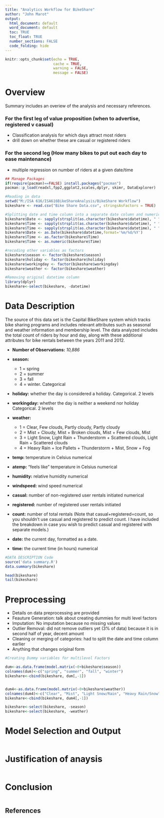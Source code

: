 ```yaml
---
title: "Analytics Workflow for BikeShare"
author: "John Marot"
output:
  html_document: default
  word_document: default
  toc: TRUE
  toc_float: TRUE
  number_sections: FALSE
  code_folding: hide
---
```

```r
knitr::opts_chunk$set(echo = TRUE,
                      cache = TRUE, 
                      warning = FALSE,
                      message = FALSE)
```

# Overview

Summary includes an overiew of the analysis and necessary references.

### For the first leg of value proposition (when to advertise, registered v casual)
* Classification analysis for which days attract most riders
* drill down on whether these are casual or registered riders

### For the second leg (How many bikes to put out each day to ease maintenance)
* multiple regression on number of riders at a given date/time

```r
## Manage Packages
if(require(pacman)==FALSE) install.packages("pacman")
pacman::p_load(readxl,fpp2,ggplot2,scales,dplyr, skimr, DataExplorer)
```

```r
#Reading in data
setwd("M:/ISA 616/ISA616BikeShareAnalysis/BikeShare Workflow")
bikeshare <- read.csv("Bike Share Data.csv", stringsAsFactors = TRUE)

#Splitting date and time column into a separate date column and numeric time column
bikeshare$Date <- sapply(strsplit(as.character(bikeshare$datetime), " "), "[", 1)
bikeshare$Time <- sapply(strsplit(as.character(bikeshare$datetime), " "), "[", 2)
bikeshare$Time <- sapply(strsplit(as.character(bikeshare$datetime), " "), "[", 2)
bikeshare$Date <- as.Date(bikeshare$datetime,format='%m/%d/%Y')
bikeshare$Time <- as.factor(bikeshare$Time)
bikeshare$Time <- as.numeric(bikeshare$Time)

#recoding other variables as factors 
bikeshare$season <- factor(bikeshare$season)
bikeshare$holiday <- factor(bikeshare$holiday)
bikeshare$workingday <- factor(bikeshare$workingday)
bikeshare$weather <- factor(bikeshare$weather)

#Removing original datetime column
library(dplyr)
bikeshare<-select(bikeshare, -datetime)
```

# Data Description

The source of this data set is the Capital BikeShare system which tracks bike sharing programs and includes relevant attributes such as seasonal and weather information and membership level. The data analyzed includes the total count of riders by hour and day, along with these additional attributes for bike rentals between the years 2011 and 2012.

* **Number of Observations:** _10,886_

*	**season:**
    + 1 = spring 
    + 2 = summer 
    + 3 = fall
    + 4 = winter. Categorical
*	**holiday:** whether the day is considered a holiday. Categorical. 2 levels
*	**workingday:** whether the day is neither a weekend nor holiday Categorical. 2 levels
*	**weather:** 
    + 1 = Clear, Few clouds, Partly cloudy, Partly cloudy 
    + 2 = Mist + Cloudy, Mist + Broken clouds, Mist + Few clouds, Mist 
    + 3 = Light Snow, Light Rain + Thunderstorm + Scattered clouds, Light Rain + Scattered clouds
    + 4 = Heavy Rain + Ice Pallets + Thunderstorm + Mist, Snow + Fog 

*	**temp:** temperature in Celsius numerical
*	**atemp:** "feels like" temperature in Celsius numerical
*	**humidity:** relative humidity numerical
*	**windspeed:** wind speed numerical
*	**casual:** number of non-registered user rentals initiated numerical
*	**registered:** number of registered user rentals initiated
*	**count:** number of total rentals (Note that casual+registered=count, so you shouldn’t use casual and registered to predict count. I have included the breakdown in case you wish to predict casual and registered with separate models.)
*	**date:** the current day, formatted as a date.
*	**time:** the current time (in hours) numerical

```R
#DATA DESCRIPTION Code
source('data summary.R')
data.summary(bikeshare)

head(bikeshare)
tail(bikeshare)

```
# Preprocessing


* Details on data preprocessing are provided
* Feauture Generation: talk about creating dummies for multi level factors
* Imputation: No imputation because no missing values
* Outlier Removal: did not remove outliers yet (3% of data) because it is in second half of year, decent amount 
* Cleaning or merging of categories: had to split the date and time column earlier
* Anything that changes original form


```R
#Creating Dummy variables for multilevel Factors

dum<-as.data.frame(model.matrix(~0+bikeshare$season))
colnames(dum)<-c("spring", "summer", "fall", "winter")
bikeshare<-cbind(bikeshare, dum[,-1])


dum4<-as.data.frame(model.matrix(~0+bikeshare$weather))
colnames(dum4)<-c("Clear", "Mist", "Light Snow/Rain", "Heavy Rain/Snow")
bikeshare<-cbind(bikeshare, dum4[,-1])

bikeshare<-select(bikeshare, -season)
bikeshare<-select(bikeshare, -weather)

```

# Model Selection and Output


```r

```
# Justification of anaysis

```r

```

# Conclusion

```r

```

## References

```r


```


